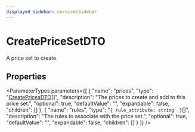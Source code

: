 ```yaml
---
displayed_sidebar: servicesSidebar
---
```



# CreatePriceSetDTO

A price set to create.

## Properties

<ParameterTypes parameters={[
  {
    "name": "prices",
    "type": "[CreatePricesDTO](CreatePricesDTO.mdx)[]",
    "description": "The prices to create and add to this price set.",
    "optional": true,
    "defaultValue": "",
    "expandable": false,
    "children": []
  },
  {
    "name": "rules",
    "type": "``{ rule_attribute: string  }``[]",
    "description": "The rules to associate with the price set.",
    "optional": true,
    "defaultValue": "",
    "expandable": false,
    "children": []
  }
]} />
